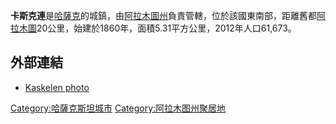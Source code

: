 '''卡斯克連'''是[[哈薩克|哈薩克]]的城鎮，由[[阿拉木圖州|阿拉木圖州]]負責管轄，位於該國東南部，距離舊都[[阿拉木圖|阿拉木圖]]20公里，始建於1860年，面積5.31平方公里，2012年人口61,673。

==外部連結==
*[http://monitor.ucoz.kz/photo/ Kaskelen photo] {{Wayback|url=http://monitor.ucoz.kz/photo/ |date=20201130110837 }}
{{阿拉木图州}}
{{Kazakhstan-geo-stub}}
{{DEFAULTSORT: Kaskelen}}
[[Category:哈薩克斯坦城市|Category:哈薩克斯坦城市]]
[[Category:阿拉木图州聚居地|Category:阿拉木图州聚居地]]